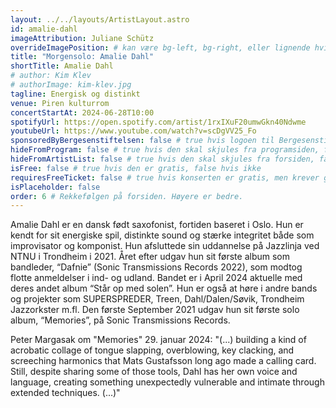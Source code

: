 ```yaml
---
layout: ../../layouts/ArtistLayout.astro
id: amalie-dahl
imageAttribution: Juliane Schütz
overrideImagePosition: # kan være bg-left, bg-right, eller lignende hvis man vil plassere bildet annerledes enn sentrert, se https://tailwindcss.com/docs/background-position
title: "Morgensolo: Amalie Dahl"
shortTitle: Amalie Dahl
# author: Kim Klev
# authorImage: kim-klev.jpg
tagline: Energisk og distinkt
venue: Piren kulturrom
concertStartAt: 2024-06-28T10:00
spotifyUrl: https://open.spotify.com/artist/1rxIXuF20umwGkn40Ndwme
youtubeUrl: https://www.youtube.com/watch?v=scDgVV25_Fo
sponsoredByBergesenstiftelsen: false # true hvis logoen til Bergesenstiftelsen skal vises, false hvis ikke
hideFromProgram: false # true hvis den skal skjules fra programsiden, false hvis den skal vises
hideFromArtistList: false # true hvis den skal skjules fra forsiden, false hvis den skal vises
isFree: false # true hvis den er gratis, false hvis ikke
requiresFreeTicket: false # true hvis konserten er gratis, men krever gratisbillett
isPlaceholder: false
order: 6 # Rekkefølgen på forsiden. Høyere er bedre.
---
```


Amalie Dahl er en dansk født saxofonist, fortiden baseret i Oslo. Hun er kendt for sit energiske spil, distinkte sound og stærke integritet både som improvisator og komponist. Hun afsluttede sin uddannelse på Jazzlinja ved NTNU i Trondheim i 2021. Året efter udgav hun sit første album som bandleder, “Dafnie” (Sonic Transmissions Records 2022), som modtog flotte anmeldelser i ind- og udland. Bandet er i April 2024 aktuelle med deres andet album “Står op med solen”. Hun er også at høre i andre bands og projekter som SUPERSPREDER, Treen, Dahl/Dalen/Søvik, Trondheim Jazzorkster m.fl. Den første September 2021 udgav hun sit første solo album, “Memories”, på Sonic Transmissions Records.

Peter Margasak om "Memories" 29. januar 2024:
"(...) building a kind of acrobatic collage of tongue slapping, overblowing, key clacking, and screeching harmonics that Mats Gustafsson long ago made a calling card. Still, despite sharing some of those tools, Dahl has her own voice and language, creating something unexpectedly vulnerable and intimate through extended techniques. (...)"
